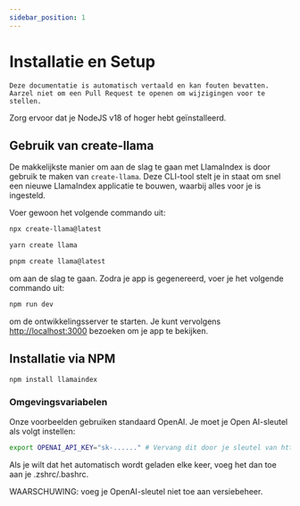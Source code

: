 ```yaml
---
sidebar_position: 1
---
```



# Installatie en Setup

```Deze documentatie is automatisch vertaald en kan fouten bevatten. Aarzel niet om een Pull Request te openen om wijzigingen voor te stellen.```


Zorg ervoor dat je NodeJS v18 of hoger hebt geïnstalleerd.


## Gebruik van create-llama

De makkelijkste manier om aan de slag te gaan met LlamaIndex is door gebruik te maken van `create-llama`. Deze CLI-tool stelt je in staat om snel een nieuwe LlamaIndex applicatie te bouwen, waarbij alles voor je is ingesteld.

Voer gewoon het volgende commando uit:

<Tabs>
<TabItem value="1" label="npm" default>

```bash
npx create-llama@latest
```

</TabItem>
<TabItem value="2" label="Yarn">

```bash
yarn create llama
```

</TabItem>
<TabItem value="3" label="pnpm">

```bash
pnpm create llama@latest
```

</TabItem>
</Tabs>

om aan de slag te gaan. Zodra je app is gegenereerd, voer je het volgende commando uit:

```bash npm2yarn
npm run dev
```

om de ontwikkelingsserver te starten. Je kunt vervolgens [http://localhost:3000](http://localhost:3000) bezoeken om je app te bekijken.
## Installatie via NPM

```bash npm2yarn
npm install llamaindex
```


### Omgevingsvariabelen

Onze voorbeelden gebruiken standaard OpenAI. Je moet je Open AI-sleutel als volgt instellen:

```bash
export OPENAI_API_KEY="sk-......" # Vervang dit door je sleutel van https://platform.openai.com/account/api-keys
```

Als je wilt dat het automatisch wordt geladen elke keer, voeg het dan toe aan je .zshrc/.bashrc.

WAARSCHUWING: voeg je OpenAI-sleutel niet toe aan versiebeheer.
